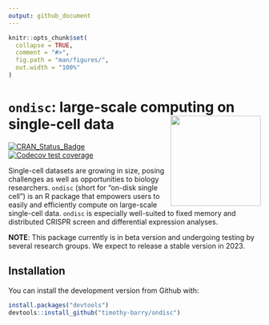 ```yaml
---
output: github_document
---
```


<!-- README.md is generated from README.Rmd. Please edit that file -->

```r
knitr::opts_chunk$set(
  collapse = TRUE,
  comment = "#>",
  fig.path = "man/figures/",
  out.width = "100%"
)
```

# `ondisc`: large-scale computing on single-cell data <img src="man/figures/hex_alt.png" align="right" alt="" width="180" />

<!-- badges: start -->
[![CRAN_Status_Badge](https://www.r-pkg.org/badges/version/ondisc)](https://cran.r-project.org/package=ondisc)
[![Codecov test coverage](https://codecov.io/gh/Timothy-Barry/ondisc/branch/main/graph/badge.svg)](https://codecov.io/gh/Timothy-Barry/ondisc?branch=main)
<!-- badges: end -->

Single-cell datasets are growing in size, posing challenges as well as opportunities to biology researchers. `ondisc` (short for "on-disk single cell") is an R package that empowers users to easily and efficiently compute on large-scale single-cell data. `ondisc` is especially well-suited to fixed memory and distributed CRISPR screen and differential expression analyses.

**NOTE**: This package currently is in beta version and undergoing testing by several research groups. We expect to release a stable version in 2023.

<!-- Single-cell datasets are growing in size, posing challenges as well as opportunities to biology researchers. `ondisc` (short for "on-disk single cell") is an R package that enables users to easily and efficiently analyze large-scale single-cell data. `ondisc` makes computing on large-scale single-cell data **FUN**:

- **Fast**: `ondisc` is powered by several novel, highly efficient algorithms and data structures. All low-level code is written in C++ or C for maximum performance.
- **Universal**: `ondisc` runs on all platforms, from laptops to supercomputers. `ondisc` works seamlessly when the size of the data exceeds the amount of available memory. 
- **Ntuitive**: `ondisc` leverages ideas from functional programming, making it simple for R users users to pick up and incorporate into their programs.

Take a look at the [tutorials](https://timothy-barry.github.io/ondisc/articles/tutorial_odm_class.html) on the [package website](https://timothy-barry.github.io/ondisc/index.html). -->

## Installation

You can install the development version from Github with:

```r
install.packages("devtools")
devtools::install_github("timothy-barry/ondisc")
```
